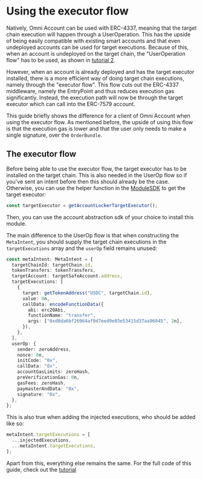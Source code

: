 # Using the executor flow

Natively, Omni Account can be used with ERC-4337, meaning that the target chain execution will happen through a UserOperation. This has the upside of being easily compatible with existing smart accounts and that even undeployed accounts can be used for target executions. Because of this, when an account is undeployed on the target chain, the "UserOperation flow" has to be used, as shown in [tutorial 2](/omni-account/tutorial-1).

However, when an account is already deployed and has the target executor installed, there is a more efficient way of doing target chain executions, namely through the "executor flow". This flow cuts out the ERC-4337 middleware, namely the EntryPoint and thus reduces execution gas significantly. Instead, the execution path will now be through the target executor which can call into the ERC-7579 account. 

This guide briefly shows the difference for a client of Omni Account when using the executor flow. As mentioned before, the upside of using this flow is that the execution gas is lower and that the user only needs to make a single signature, over the `OrderBundle`.

## The executor flow

Before being able to use the executor flow, the target executor has to be installed on the target chain. This is also needed in the UserOp flow so if you've sent an intent before then this should already be the case. Otherwise, you can use the helper function in the [ModuleSDK](/module-sdk) to get the target executor: 

```typescript copy
const targetExecutor = getAccountLockerTargetExecutor();
```

Then, you can use the account abstraction sdk of your choice to install this module.

The main difference to the UserOp flow is that when constructing the `MetaIntent`, you should supply the target chain executions in the `targetExecutions` array and the `userOp` field remains unused:

```typescript copy
const metaIntent: MetaIntent = {
  targetChainId: targetChain.id,
  tokenTransfers: tokenTransfers,
  targetAccount: targetSafeAccount.address,
  targetExecutions: [
    {
      target: getTokenAddress("USDC", targetChain.id),
      value: 0n,
      callData: encodeFunctionData({
        abi: erc20Abi,
        functionName: "transfer",
        args: ["0xd8da6bf26964af9d7eed9e03e53415d37aa96045", 2n],
      }),
    },
  ],
  userOp: {
    sender: zeroAddress,
    nonce: 0n,
    initCode: "0x",
    callData: "0x",
    accountGasLimits: zeroHash,
    preVerificationGas: 0n,
    gasFees: zeroHash,
    paymasterAndData: "0x",
    signature: "0x",
  },
};
```

This is also true when adding the injected executions, who should be added like so:

```typescript copy
metaIntent.targetExecutions = [
  ...injectedExecutions,
  ...metaIntent.targetExecutions,
];
```

Apart from this, everything else remains the same. For the full code of this guide, check out the [tutorial](https://github.com/rhinestonewtf/module-sdk-tutorials/blob/main/src/orchestrator-sdk/new-account.ts)
